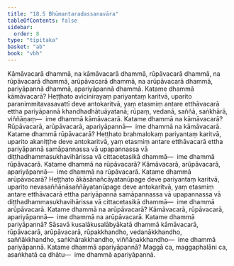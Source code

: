 ```yaml
---
title: "18.5 Bhūmantaradassanavāra"
tableOfContents: false
sidebar:
  order: 8
type: "tipitaka"
basket: "ab"
book: "vbh"
---
```



<DynamicBreadcrumb />

<Division number="1020" book="vbh" bookNo="30" page="436">

<Paragraph number="3138" book="vbh">
Kāmāvacarā dhammā, na kāmāvacarā dhammā, rūpāvacarā dhammā, na rūpāvacarā dhammā, arūpāvacarā dhammā, na arūpāvacarā dhammā, pariyāpannā dhammā, apariyāpannā dhammā.
</Paragraph>

<Paragraph number="3139" book="vbh">
Katame dhammā kāmāvacarā? Heṭṭhato avīcinirayaṃ pariyantaṃ karitvā, uparito paranimmitavasavattī deve antokaritvā, yaṃ etasmiṃ antare etthāvacarā ettha pariyāpannā khandhadhātuāyatanā; rūpaṃ, vedanā, saññā, saṅkhārā, viññāṇaṃ—  ime dhammā kāmāvacarā.
</Paragraph>

<Paragraph number="3140" book="vbh">
Katame dhammā na kāmāvacarā? Rūpāvacarā, arūpāvacarā, apariyāpannā—  ime dhammā na kāmāvacarā.
</Paragraph>

<Paragraph number="3141" book="vbh">
Katame dhammā rūpāvacarā? Heṭṭhato brahmalokaṃ pariyantaṃ karitvā, uparito akaniṭṭhe deve antokaritvā, yaṃ etasmiṃ antare etthāvacarā ettha pariyāpannā samāpannassa vā upapannassa vā diṭṭhadhammasukhavihārissa vā cittacetasikā dhammā—  ime dhammā rūpāvacarā.
</Paragraph>

<Paragraph number="3142" book="vbh">
Katame dhammā na rūpāvacarā? Kāmāvacarā, arūpāvacarā, apariyāpannā—  ime dhammā na rūpāvacarā.
</Paragraph>

<Paragraph number="3143" book="vbh">
Katame dhammā arūpāvacarā? Heṭṭhato ākāsānañcāyatanūpage deve pariyantaṃ karitvā, uparito nevasaññānāsaññāyatanūpage deve antokaritvā, yaṃ etasmiṃ antare etthāvacarā ettha pariyāpannā samāpannassa vā upapannassa vā diṭṭhadhammasukhavihārissa vā cittacetasikā dhammā—  ime dhammā arūpāvacarā.
</Paragraph>

<Paragraph number="3144" book="vbh">
Katame dhammā na arūpāvacarā? Kāmāvacarā, rūpāvacarā, apariyāpannā—  ime dhammā na arūpāvacarā.
</Paragraph>

<Paragraph number="3145" book="vbh">
Katame dhammā pariyāpannā? Sāsavā kusalākusalābyākatā dhammā kāmāvacarā, rūpāvacarā, arūpāvacarā, rūpakkhandho, vedanākkhandho, saññākkhandho, saṅkhārakkhandho, viññāṇakkhandho—  ime dhammā pariyāpannā.
</Paragraph>

<Paragraph number="3146" book="vbh">
Katame dhammā apariyāpannā? Maggā ca, maggaphalāni ca, asaṅkhatā ca dhātu—  ime dhammā apariyāpannā.
</Paragraph>
</Division>